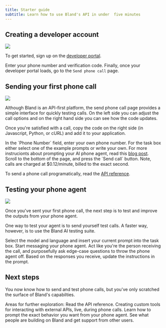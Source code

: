```yaml
---
title: Starter guide
subtitle: Learn how to use Bland's API in under  five minutes
---
```



## Creating a developer account
<img src="/developerportal.png"></img>

To get started, sign up on the <a href="https://app.bland.ai">developer portal</a>. 

Enter your phone number and verification code. Finally, once your developer portal loads, go to the `Send phone call` page.

## Sending your first phone call
<img src="/send-phone-call.png"></img>

Although Bland is an API-first platform, the send phone call page provides a simple interface for quickly testing calls. On the left side you can adjust the call options and on the right hand side you can see how the code updates.

Once you're satisfied with a call, copy the code on the right side (in Javascript, Python, or cURL) and add it to your application.

<Steps>
  <Step title="Enter your phone number">
    In the `Phone Number` field, enter your own phone number.
  </Step>
  <Step title="Write your prompt">
    For the task box either select one of the example prompts or write your own. For more instrucionts about prompting your AI phone agent, read this <a href="https://www.bland.ai/blog/prompting-guide-ai-phone-calls">blog post</a>.
  </Step>
  <Step title="Send the call">
    Scroll to the bottom of the page, and press the `Send call` button. Note, calls are charged at $0.12/minute, billed to the exact second. 
  </Step>
</Steps>

To send a phone call programatically, read the <a href="/api-v1/post/calls">API reference</a>.

## Testing your phone agent
<img src="testing.png"></img>

Once you've sent your first phone call, the next step is to test and improve the outputs from your phone agent.

One way to test your agent is to send yourself test calls. A faster way, however, is to use the Bland AI testing suite.

<Steps>
  <Step title="Set up the test suite">
    Select the model and language and insert your current prompt into the task box.
  </Step>
  <Step title="Write a message">
    Start messaging your phone agent. Act like you're the person receiving the call, and purposefully ask edge-case questions to throw the phone agent off.
  </Step>
  <Step title="Update the prompt">
    Based on the responses you receive, update the instructions in the prompt.
  </Step>
</Steps>

## Next steps
You now know how to send and test phone calls, but you've only scratched the surface of Bland's capabilties.

Areas for further exploration:
<CardGroup cols={2}>
  <Card title="API Reference" icon="code" href="/api-v1">
    Read the API reference.
  </Card>
  <Card title="Custom tools" icon="hammer" href="/tutorials/custom-tools">
    Creating custom tools for interacting with external APIs, live, during phone calls.
  </Card>
  <Card title="Prompting guide" icon="file" href="https://www.bland.ai/blog/prompting-guide-ai-phone-calls">
    Learn how to prompt the exact behavior you want from your phone agent.
  </Card>
  <Card title="Join the community" icon="discord" href="https://discord.com/invite/8xGGg2KfH7">
    See what people are building on Bland and get support from other users.
  </Card>
</CardGroup>

